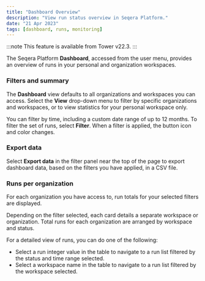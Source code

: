 ```yaml
---
title: "Dashboard Overview"
description: "View run status overview in Seqera Platform."
date: "21 Apr 2023"
tags: [dashboard, runs, monitoring]
---
```


:::note
This feature is available from Tower v22.3.
:::

The Seqera Platform **Dashboard**, accessed from the user menu, provides an overview of runs in your personal and organization workspaces.

### Filters and summary

The **Dashboard** view defaults to all organizations and workspaces you can access. Select the **View** drop-down menu to filter by specific organizations and workspaces, or to view statistics for your personal workspace only.

You can filter by time, including a custom date range of up to 12 months. To filter the set of runs, select **Filter**. When a filter is applied, the button icon and color changes.

### Export data

Select **Export data** in the filter panel near the top of the page to export dashboard data, based on the filters you have applied, in a CSV file.

### Runs per organization

For each organization you have access to, run totals for your selected filters are displayed.

Depending on the filter selected, each card details a separate workspace or organization. Total runs for each organization are arranged by workspace and status.

For a detailed view of runs, you can do one of the following:

- Select a run integer value in the table to navigate to a run list filtered by the status and time range selected.
- Select a workspace name in the table to navigate to a run list filtered by the workspace selected.
